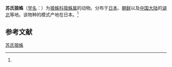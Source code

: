 {{Speciesbox
| name = 苏氏狼蛛
| status = 
| status_system = 
| image = 
| genus = Lycosa
| species = suzukii
| authority = (Yaginuma, 1960)<ref name='id13839'>{{cite web| url =http://www.bioinfo.cn/db05/BjdwSpecies.php?action=view&id=13839| title =苏氏狼蛛| work =《中国动物物种编目数据库》| publisher =中国科学院微生物研究所| author =中国科学院动物研究所| accessdate =2009-04-28| deadurl =yes| archiveurl =https://web.archive.org/web/20160305014552/http://www.bioinfo.cn/db05/BjdwSpecies.php?action=view&id=13839| archivedate =2016-03-05}}</ref>
}}

'''苏氏狼蛛'''（[[学名|学名]]：{{lang|la|''Lycosa suzukii''}}）为[[狼蛛科|狼蛛科]][[狼蛛属|狼蛛属]]的动物。分布于[[日本|日本]]、[[朝鲜|朝鲜]]以及[[中国大陆|中国大陆]]的[[湖北|湖北]]等地。该物种的模式产地在日本。<ref name='id13839'/>

== 参考文献 ==
{{reflist}}

{{Wikispecies|Lycosa suzukii}}
{{Taxonbar|from=Q2344519}}

[[Category:狼蛛属|苏氏狼蛛]]


{{蜘蛛小作品}}